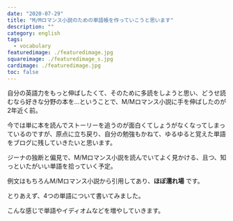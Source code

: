 ```yaml
---
date: "2020-07-29"
title: "M/Mロマンス小説のための単語帳を作っていこうと思います"
description: ""
category: english
tags:
  - vocabulary
featuredimage: ./featuredimage.jpg
squareimage: ./featuredimage_s.jpg
cardimage: ./featuredimage.jpg
toc: false
---
```



自分の英語力をもっと伸ばしたくて、そのために多読をしようと思い、どうせ読むなら好きな分野の本を…ということで、M/Mロマンス小説に手を伸ばしたのが2年近く前。

今では単に本を読んでストーリーを追うのが面白くてしょうがなくなってしまっているのですが、原点に立ち戻り、自分の勉強もかねて、ゆるゆると覚えた単語をブログに残していきたいと思います。

ジーナの独断と偏見で、M/Mロマンス小説を読んでいてよく見かける、且つ、知っといたがいい単語を拾っていく予定。

例文はもちろんM/Mロマンス小説から引用してあり、__ほぼ濡れ場__ です。

とりあえず、4つの単語について書いてみました。

<InternalLink slug="/english/lube/" />

<InternalLink slug="/english/broad/" />

<InternalLink slug="/english/draw/" />

<InternalLink slug="/english/expertise/" />

こんな感じで単語やイディオムなどを増やしていきます。
